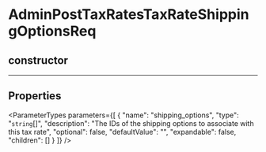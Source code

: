 
# AdminPostTaxRatesTaxRateShippingOptionsReq

## constructor

___

## Properties

<ParameterTypes parameters={[
  {
    "name": "shipping_options",
    "type": "`string`[]",
    "description": "The IDs of the shipping options to associate with this tax rate",
    "optional": false,
    "defaultValue": "",
    "expandable": false,
    "children": []
  }
]} />
